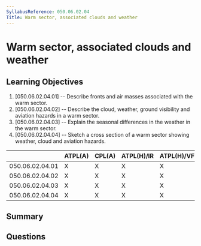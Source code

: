 ```yaml
---
SyllabusReference: 050.06.02.04
Title: Warm sector, associated clouds and weather
---
```


# Warm sector, associated clouds and weather

## Learning Objectives

1. [050.06.02.04.01] -- Describe fronts and air masses associated with the warm
   sector.
2. [050.06.02.04.02] -- Describe the cloud, weather, ground visibility and
   aviation hazards in a warm sector.
3. [050.06.02.04.03] -- Explain the seasonal differences in the weather in the
   warm sector.
4. [050.06.02.04.04] -- Sketch a cross section of a warm sector showing weather,
   cloud and aviation hazards.

|                 | ATPL(A) | CPL(A) | ATPL(H)/IR | ATPL(H)/VFR | CPL(H) | IR  | CBIR(A) |
| --------------- | ------- | ------ | ---------- | ----------- | ------ | --- | ------- |
| 050.06.02.04.01 | X       | X      | X          | X           | X      | X   | X       |
| 050.06.02.04.02 | X       | X      | X          | X           | X      | X   | X       |
| 050.06.02.04.03 | X       | X      | X          | X           | X      | X   | X       |
| 050.06.02.04.04 | X       | X      | X          | X           | X      | X   | X       |

## Summary

## Questions
